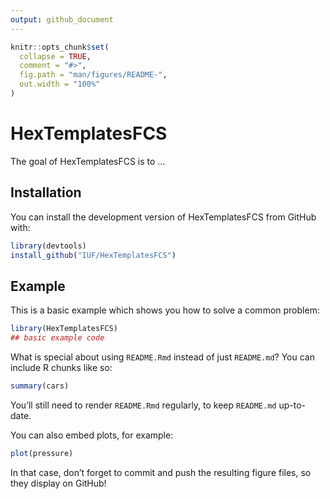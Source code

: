 ```yaml
---
output: github_document
---
```


<!-- README.md is generated from README.Rmd. Please edit that file -->

```r
knitr::opts_chunk$set(
  collapse = TRUE,
  comment = "#>",
  fig.path = "man/figures/README-",
  out.width = "100%"
)
```

# HexTemplatesFCS

<!-- badges: start -->
<!-- badges: end -->

The goal of HexTemplatesFCS is to ...

## Installation

You can install the development version of HexTemplatesFCS from GitHub with:

``` r
library(devtools)
install_github("IUF/HexTemplatesFCS")
```

## Example

This is a basic example which shows you how to solve a common problem:

```r
library(HexTemplatesFCS)
## basic example code
```

What is special about using `README.Rmd` instead of just `README.md`? You can include R chunks like so:

```r
summary(cars)
```

You'll still need to render `README.Rmd` regularly, to keep `README.md` up-to-date.

You can also embed plots, for example:

```r
plot(pressure)
```

In that case, don't forget to commit and push the resulting figure files, so they display on GitHub!
